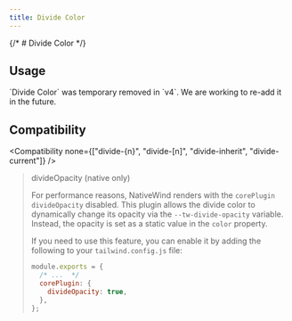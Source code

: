 ```yaml
---
title: Divide Color
---
```



{/* # Divide Color */}

## Usage

<Usage />

<Callout type="warn" title="CAUTION">
`Divide Color` was temporary removed in `v4`. We are working to re-add it in the future.
</Callout>

## Compatibility

<Compatibility
  none={["divide-{n}", "divide-[n]", "divide-inherit", "divide-current"]}
/>

> divideOpacity (native only)
> 
> For performance reasons, NativeWind renders with the `corePlugin` `divideOpacity` disabled. This plugin allows the divide color to dynamically change its opacity via the `--tw-divide-opacity` variable. Instead, the opacity is set as a static value in the `color` property.
> 
> If you need to use this feature, you can enable it by adding the following to your `tailwind.config.js` file:
> 
> ```js title=tailwind.config.js
> module.exports = {
>   /* ...  */
>   corePlugin: {
>     divideOpacity: true,
>   },
> };
> ```
